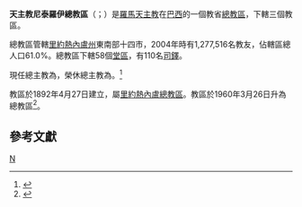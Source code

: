 {{Refimprove|time=2020-05-08T19:55:38+00:00}}
{{Infobox Roman Catholic diocese
|jurisdiction     = 總教區
|name             = 尼泰羅伊
|latin= Archidioecesis Nictheroyensis
|border = catholic
|image = [[File:Catedral_de_São_João.jpg|250px]]
|caption = 聖若翰洗者總主教座堂
|location = [[巴西|巴西]]
|territory =[[里約熱內盧州|里約熱內盧州]]東南部
|population =1,277,516
|rite = [[罗马礼|罗马礼]]
|patron =
|province = 尼泰羅伊
|established = 1892年
|cathedral = {{link-en|聖若翰洗者總主教座堂 (尼泰羅伊)|Metropolitan Cathedral of St. John the Baptist, Niterói|聖若翰洗者總主教座堂}}
|co-cathedral =
|leadership = 總主教
|website = [http://arqnit.org.br/ 官方網頁]
|pope = {{incumbent pope}}
|metropolitan ={{link-pt|若瑟·方濟各·雷森德-迪亞斯|José Francisco Rezende Dias}}
|coadjutor archbishop =
|auxiliary =
|emeritus = {{link-pt|阿拉諾·瑪利亞·佩納|Alano Maria Pena}}（榮休總主教）
}}

'''天主教尼泰羅伊總教區'''（{{lang-la|Archidioecesis Nictheroyensis}}；{{lang-pt|Arquidiocese de Niterói}}）是[[羅馬天主教|羅馬天主教]]在[[巴西|巴西]]的一個教省[[總教區|總教區]]，下轄三個教區。

總教區管轄[[里約熱內盧州|里約熱內盧州]]東南部十四市，2004年時有1,277,516名教友，佔轄區總人口61.0%。總教區下轄58個[[堂區|堂區]]，有110名[[司鐸|司鐸]]。

現任總主教為{{link-pt|若瑟·方濟各·雷森德-迪亞斯|José Francisco Rezende Dias}}，榮休總主教為{{link-pt|阿拉諾·瑪利亞·佩納|Alano Maria Pena}}。<ref>{{cite press release |title=RINUNCE E NOMINE, 30.11.2011 |url=https://press.vatican.va/content/salastampa/it/bollettino/pubblico/2011/11/30/0716/01719.html |publisher=Sala Stampa della Santa Sede |accessdate=2020-05-08 |archiveurl=https://web.archive.org/web/20200508182710/https://press.vatican.va/content/salastampa/it/bollettino/pubblico/2011/11/30/0716/01719.html |archivedate=2020-05-08 |language=it |date=2011-11-30 |dead-url=no }}</ref>

教區於1892年4月27日建立，屬[[天主教里約熱內盧總教區|里約熱內盧總教區]]。教區於1960年3月26日升為總教區<ref>{{cite book |title=ACTA APOSTOLICAE SEDIS |series=III |volume=II |year=1960 |publisher=Typis Polyglottis Vaticanis |pages=876-879 |url=https://www.vatican.va/archive/aas/documents/AAS-52-1960-ocr.pdf |accessdate=2020-04-17 |archiveurl=https://web.archive.org/web/20200417100439/https://www.vatican.va/archive/aas/documents/AAS-52-1960-ocr.pdf |archivedate=2020-04-17 |language=la |dead-url=no }}</ref>。

==參考文獻==
{{reflist}}
{{巴西天主教教省}}
[[Category:巴西天主教教區|N]]